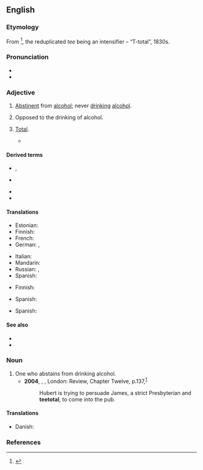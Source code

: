 ==English==
{{wikipedia|Teetotalism}}

===Etymology===
From {{m|en|total}}<ref>{{w|Teetotalism#Etymology}}</ref>, the reduplicated ''tee'' being an intensifier – “T-total”, 1830s.

===Pronunciation===
* {{IPA|en|/tiːˈtəʊtəl/}}
* {{audio|en|LL-Q1860 (eng)-Vealhurl-teetotal.wav|Audio (RP)}}

===Adjective===
{{en-adj}}

# [[abstinent|Abstinent]] from [[alcohol]]; never [[drink]]ing [[alcohol]].
#: {{syn|en|on the wagon|straightedge}}
#: {{ant|en|alcoholic|dipsomaniac|drunkard}}
# Opposed to the drinking of alcohol.
# {{lb|en|dated|emphatic}} [[total|Total]].
#* {{quote-book|en|year=1858|author=Samuel Putnam Avery|title=The Harp of a Thousand Strings: Or, Laughter for a Lifetime|page=331|passage=That's a '''teetotal''' lie.}}

====Derived terms====
{{rel-top|terms derived from teetotal}}
* {{l|en|teetotaller}}, {{l|en|teetotaler}}
* {{l|en|teetotally}}
{{rel-mid}}
* {{l|en|teetotalling}}
* {{l|en|teetotalism}}
{{rel-bottom}}

====Translations====
{{trans-top|abstinent from alcohol}}
* Estonian: {{t+|et|karske}}
* Finnish: {{t+|fi|raivoraitis}}
* French: {{t+|fr|abstinent}}
* German: {{t|de|[[gänzlich]] [[enthaltsam]]}}, {{t|de|[[völlig]] [[abstinent]] }}
{{trans-mid}}
* Italian: {{t+|it|astemio}}
* Mandarin: {{t|cmn|滴酒不沾的|sc=Hani}}
* Russian: {{t+|ru|тре́звенник|m}}, {{t+|ru|тре́звенница|f}}
* Spanish: {{t+|es|abstemio|m}}
{{trans-bottom}}

{{trans-top|opposed to the drinking of alcohol}}
* Finnish: {{t+|fi|raivoraitis}}
{{trans-mid}}
* Spanish: {{t+|es|abstemio|m}}
{{trans-bottom}}

{{trans-top|total}}
* Spanish: {{t+|es|total|m}}
{{trans-mid}}
{{trans-bottom}}

====See also====
* {{l|en|abstain}}
* {{l|en|temperance}}

===Noun===
{{en-noun}}

# One who abstains from drinking alcohol.
#* '''2004''', {{w|Andrea Levy}}, ''{{w|Small Island (novel)|Small Island}}'', London: Review, Chapter Twelve, p.{{nbsp}}137,<sup>[https://archive.org/details/smallisland00levy]</sup>
#*: Hubert is trying to persuade James, a strict Presbyterian and '''teetotal''', to come into the pub.
#: {{syn|en|teetotaler|pioneer}}

====Translations====
{{trans-top}}
* Danish: {{t+|da|afholdsmand|c}}
{{trans-mid}}
{{trans-bottom}}

===References===
<references />